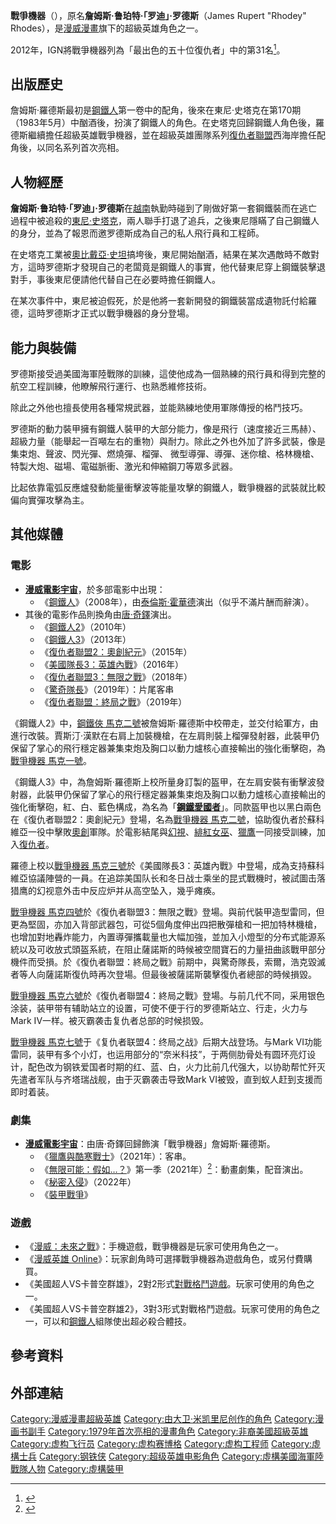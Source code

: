 
{{noteTA
|G1=美國漫畫
|G2=Movie
|G3=Show
}}
{{Infobox comics character
|image= [[File:IROMcover33F.jpg|250px]]
|converted=
|caption=
|character_name= 戰爭機器<br>{{lang|en|War Machine}}
|real_name= 詹姆斯·「羅德」·羅德斯（James "Rhodey" Rhodes）
|species= 人類
|publisher=[[漫威漫畫|漫威漫畫]]
|debut= '''以詹姆斯·羅德斯身分'''：<br>《鋼鐵人》#118（1979年1月）<br>'''以鋼鐵人身分'''：<br>《鋼鐵人》#170（1983年5月）<br>'''以戰爭機器身分'''：<br>《鋼鐵人》#281<br>'''戰爭機器全武裝'''：<br>《鋼鐵人》#282（1992年9月）<br>'''以鋼鐵愛國者身分'''：<br>《Gambit》Vol. 5 #13（2013年5月）
|creators= '''詹姆斯·羅德斯'''：<br>David Michelinie<br>Bob Layton<br>'''戰爭機器'''：<br>Len Kaminski<br>Kevin Hopgood<ref>{{cite web|last1=Hopgood|first1=Kevin|title=facebook|url=https://www.facebook.com/kev.hopgood/posts/10153031755579305|access-date=2017-12-26|archive-date=2018-12-07|archive-url=https://web.archive.org/web/20181207163640/https://www.facebook.com/kev.hopgood/posts/10153031755579305|dead-url=no}}</ref>
|alliances= [[美國海軍陸戰隊|美國海軍陸戰隊]]<br>史塔克工業<br>[[復仇者_(漫畫)|復仇者]]<br>鋼鐵軍團<br>秘密復仇者<br>Worldwatch Incorporated<br>Secret Defenders<br>Force Works<br>The Crew<br>Office of National Emergency<br>Sentinel Squad O*N*E<br>The Initiative<br>Team War Machine<br>[[美國國防部|美國國防部]]
|partners= 
|aliases= 鋼鐵人<br>鋼鐵愛國者
|powers= 能熟練操縱各種常規武器<br>熟練的軍用格鬥技巧<br>專業的航空學知識<br>熟練的飛行技術<br>動力裝甲賦予的能力：
*飛行能力
*超級力量與耐力
*能量衝擊波
*小型導彈、雷射砲等攻勢、防衛武器
}}
'''戰爭機器'''（{{lang-en|War Machine}}），原名'''詹姆斯·鲁珀特·「罗迪」·罗德斯'''（James Rupert "Rhodey" Rhodes），是[[漫威漫畫|漫威漫畫]]旗下的超級英雄角色之一。

2012年，IGN將戰爭機器列為「最出色的五十位復仇者」中的第31名<ref>{{cite web |last= |first= |date=April 30, 2012 |title=The Top 50 Avengers |url=http://www.ign.com/top/avengers/31 |publisher=[[IGN|IGN]] |accessdate=July 28, 2015 |archive-date=2015-08-31 |archive-url=https://web.archive.org/web/20150831011849/http://www.ign.com/top/avengers/31 |dead-url=no }}</ref>。

== 出版歷史 ==
詹姆斯·羅德斯最初是[[鋼鐵人|鋼鐵人]]第一卷中的配角，後來在東尼·史塔克在第170期（1983年5月）中酗酒後，扮演了鋼鐵人的角色。在史塔克回歸鋼鐵人角色後，羅德斯繼續擔任超級英雄戰爭機器，並在超級英雄團隊系列[[復仇者_(漫畫)|復仇者聯盟]]西海岸擔任配角後，以同名系列首次亮相。

== 人物經歷 ==
'''詹姆斯·鲁珀特·「罗迪」·罗德斯'''在[[越南|越南]]執勤時碰到了剛做好第一套鋼鐵裝而在逃亡過程中被追殺的[[鋼鐵人|東尼·史塔克]]，兩人聯手打退了追兵，之後東尼隱瞞了自己鋼鐵人的身分，並為了報恩而邀罗德斯成為自己的私人飛行員和工程師。

在史塔克工業被[[鐵霸王|奧比戴亞·史坦]]搞垮後，東尼開始酗酒，結果在某次遇敵時不敵對方，這時罗德斯才發現自己的老闆竟是鋼鐵人的事實，他代替東尼穿上鋼鐵裝擊退對手，事後東尼便請他代替自己在必要時擔任鋼鐵人。

在某次事件中，東尼被迫假死，於是他將一套新開發的鋼鐵裝當成遺物託付給羅德，這時罗德斯才正式以戰爭機器的身分登場。

==能力與裝備==
罗德斯接受過美國海軍陸戰隊的訓練，這使他成為一個熟練的飛行員和得到完整的航空工程訓練，他瞭解飛行運行、也熟悉維修技術。

除此之外他也擅長使用各種常規武器，並能熟練地使用軍隊傳授的格鬥技巧。

罗德斯的動力裝甲擁有鋼鐵人裝甲的大部分能力，像是飛行（速度接近三馬赫）、超級力量（能舉起一百噸左右的重物）與耐力。除此之外也外加了許多武裝，像是集束炮、聲波、閃光彈、燃燒彈、榴彈、 微型導彈、導彈、迷你槍、格林機槍、特製大炮、磁場、電磁脈衝、激光和伸縮鋼刀等眾多武器。

比起依靠電弧反應爐發動能量衝擊波等能量攻擊的鋼鐵人，戰爭機器的武裝就比較偏向實彈攻擊為主。

==其他媒體==
=== 電影 ===
*'''[[漫威電影宇宙|漫威電影宇宙]]'''，{{Link-en|詹姆斯·罗德斯 (漫威电影宇宙)|James Rhodes (Marvel Cinematic Universe)|戰爭機器}}於多部電影中出現：
**《[[鋼鐵人_(電影)|鋼鐵人]]》（2008年），由[[泰倫斯·霍華德|泰倫斯·霍華德]]演出（似乎不滿片酬而辭演）。
*其後的電影作品則換角由[[唐·奇鐸|唐·奇鐸]]演出。
**《[[鋼鐵人2|鋼鐵人2]]》（2010年）
**《[[鋼鐵人3|鋼鐵人3]]》（2013年）
**《[[復仇者聯盟2：奧創紀元|復仇者聯盟2：奧創紀元]]》（2015年）
**《[[美國隊長3：英雄內戰|美國隊長3：英雄內戰]]》（2016年）
**《[[復仇者聯盟3：無限之戰|復仇者聯盟3：無限之戰]]》（2018年）
**《[[驚奇隊長_(電影)|驚奇隊長]]》（2019年）：片尾客串
**《[[復仇者聯盟：終局之戰|復仇者聯盟：終局之戰]]》（2019年）

《鋼鐵人2》中，[[鋼鐵人動力服#二型_Mark_II|鋼鐵俠 馬克二號]]被詹姆斯·羅德斯中校帶走，並交付給軍方，由{{le|賈斯汀·漢默|Justin Hammer}}進行改裝。賈斯汀·漢默在右肩上加裝機槍，在左肩則裝上榴彈發射器，此裝甲仍保留了掌心的飛行穩定器兼集束炮及胸口以動力爐核心直接輸出的強化衝擊砲，為[[鋼鐵人動力服#戰爭機器I_War_Machine_Mark_I|戰爭機器 馬克一號]]。

《鋼鐵人3》中，為詹姆斯·羅德斯上校所量身訂製的盔甲，在左肩安裝有衝擊波發射器，此裝甲仍保留了掌心的飛行穩定器兼集束炮及胸口以動力爐核心直接輸出的強化衝擊砲，紅、白、藍色構成，為名為「'''[[鋼鐵愛國者|鋼鐵愛國者]]'''」。同款盔甲也以黑白兩色在《復仇者聯盟2：奧創紀元》登場，名為[[鋼鐵人動力服#戰爭機器II_War_Machine_Mark_II/鋼鐵愛國者_Iron_Patriot|戰爭機器 馬克二號]]，協助復仇者於蘇科維亞一役中擊敗[[奧創|奧創]]軍隊。於電影結尾與[[幻視_(漫畫)|幻視]]、[[緋紅女巫|緋紅女巫]]、[[獵鷹_(漫威)|獵鷹]]一同接受訓練，加入[[復仇者|復仇者]]。
 
羅德上校以[[鋼鐵人動力服#戰爭機器III_War_Machine_Mark_III|戰爭機器 馬克三號]]於《美國隊長3：英雄內戰》中登場，成為支持蘇科維亞協議陣營的一員。在追踪美国队长和冬日战士乘坐的昆式戰機时，被試圖击落猎鹰的幻视意外击中反应炉并从高空坠入，幾乎瘫痪。

[[鋼鐵人動力服#戰爭機器IV_War_Machine_Mark_IV|戰爭機器 馬克四號]]於《復仇者聯盟3：無限之戰》登場。與前代裝甲造型雷同，但更為堅固，亦加入背部武器包，可從5個角度伸出四把散彈槍和一把加特林機槍，也增加對地轟炸能力，內置導彈攜載量也大幅加強，並加入小燈型的分布式能源系統以及可收放式頭盔系統，在阻止薩諾斯的時候被空間寶石的力量扭曲該戰甲部分機件而受損。於《復仇者聯盟：終局之戰》前期中，與驚奇隊長，索爾，浩克毀滅者等人向薩諾斯復仇時再次登場。但最後被薩諾斯襲擊復仇者總部的時候損毀。

[[鋼鐵人動力服#戰爭機器VI_War_Machine_Mark_VI|戰爭機器 馬克六號]]於《復仇者聯盟4：終局之戰》登場。与前几代不同，采用银色涂装，装甲带有辅助站立的设置，可使不便于行的罗德斯站立、行走，火力与Mark IV一样。被灭霸袭击复仇者总部的时候损毁。

[[鋼鐵人動力服#戰爭機器VII_War_Machine_Mark_VII/鋼鐵愛國者II_Iron_Patriot_Mark_II|戰爭機器 馬克七號]]于《复仇者联盟4：终局之战》后期大战登场。与Mark VI功能雷同，装甲有多个小灯，也运用部分的“奈米科技”，于两侧肋骨处有圆环亮灯设计，配色改为钢铁爱国者时期的红、蓝、白，火力比前几代强大，以协助帮忙歼灭先遣者军队与齐塔瑞战舰，由于灭霸袭击导致Mark VI被毁，直到蚁人赶到支援而即时着装。

===劇集===
*'''[[漫威電影宇宙|漫威電影宇宙]]'''：由唐·奇鐸回歸飾演「戰爭機器」詹姆斯·羅德斯。
**《[[獵鷹與酷寒戰士|獵鷹與酷寒戰士]]》（2021年）：客串。
** 《[[無限可能：假如…？|無限可能：假如…？]]》第一季（2021年）<ref name="FullCast">{{Cite web |last=Campbell |first=Scott |date=2021-08-01 |title=Here Are All the Marvel Actors Doing Voices in 'What If...?' |url=https://collider.com/marvel-what-if-voice-cast-explained/ |url-status=live |archive-url=https://web.archive.org/web/20210802020126/https://collider.com/marvel-what-if-voice-cast-explained/ |archive-date=2021-08-02 |access-date=2021-08-01 |website=[[Collider_(website)|Collider]]|language=en-US}}</ref>：動畫劇集，配音演出。
** 《[[秘密入侵_(電視劇)|秘密入侵]]》（2022年）
**《[[裝甲戰爭_(電視劇)|裝甲戰爭]]》

=== 遊戲 === 
*《[[漫威：未來之戰|漫威：未來之戰]]》：手機遊戲，戰爭機器是玩家可使用角色之一。
*《[[漫威英雄_Online|漫威英雄 Online]]》：玩家創角時可選擇戰爭機器為遊戲角色，或另付費購買。
*《美國超人VS卡普空群雄》，2對2形式[[格鬥遊戲|對戰格鬥遊戲]]。玩家可使用的角色之一。
*《美國超人VS卡普空群雄2》，3對3形式對戰格鬥遊戲。玩家可使用的角色之一，可以和[[鋼鐵人|鋼鐵人]]組隊使出超必殺合體技。

== 參考資料 ==
{{reflist}}

== 外部連結 ==
{{鋼鐵人}}

{{DEFAULTSORT:War Machine}}
[[Category:漫威漫畫超級英雄|Category:漫威漫畫超級英雄]]
[[Category:由大卫·米凯里尼创作的角色|Category:由大卫·米凯里尼创作的角色]]
[[Category:漫画书副手|Category:漫画书副手]]
[[Category:1979年首次亮相的漫畫角色|Category:1979年首次亮相的漫畫角色]]
[[Category:非裔美國超級英雄|Category:非裔美國超級英雄]]
[[Category:虚构飞行员|Category:虚构飞行员]]
[[Category:虚构赛博格|Category:虚构赛博格]]
[[Category:虚构工程师|Category:虚构工程师]]
[[Category:虛構士兵|Category:虛構士兵]]
[[Category:钢铁侠|Category:钢铁侠]]
[[Category:超级英雄电影角色|Category:超级英雄电影角色]]
[[Category:虛構美國海軍陸戰隊人物|Category:虛構美國海軍陸戰隊人物]]
[[Category:虛構裝甲|Category:虛構裝甲]]